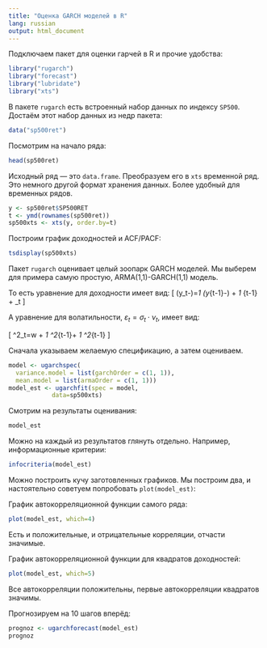 ```yaml
---
title: "Оценка GARCH моделей в R"
lang: russian
output: html_document
---
```


Подключаем пакет для оценки гарчей в R и прочие удобства:
```r
library("rugarch")
library("forecast")
library("lubridate")
library("xts")
```


В пакете `rugarch` есть встроенный набор данных по индексу `SP500`. Достаём этот набор данных из недр пакета:
```r
data("sp500ret")
```

Посмотрим на начало ряда:
```r
head(sp500ret)
```

Исходный ряд --- это `data.frame`. Преобразуем его в `xts` временной ряд. Это немного другой формат хранения данных. Более удобный для временных рядов.
```r
y <- sp500ret$SP500RET
t <- ymd(rownames(sp500ret))
sp500xts <- xts(y, order.by=t)
```

Построим график доходностей и ACF/PACF:
```r
tsdisplay(sp500xts)
```



Пакет `rugarch` оценивает целый зоопарк GARCH моделей. Мы выберем для примера самую простую, ARMA(1,1)-GARCH(1,1) модель.

То есть уравнение для доходности имеет вид:
\[
(y_t-\mu)=\phi_1 (y_{t-1}-\mu)  + \theta_1 \varepsilon_{t-1} + \varepsilon_t
\]

А уравнение для волатильности, $\varepsilon_t = \sigma_t \cdot \nu_t$, имеет вид:

\[
\sigma^2_t=w + \alpha_1 \varepsilon^2_{t-1}+ \beta_1 \sigma^2_{t-1}
\]

Сначала указываем желаемую спецификацию, а затем оцениваем.
```r
model <- ugarchspec(
  variance.model = list(garchOrder = c(1, 1)), 
  mean.model = list(armaOrder = c(1, 1)))
model_est <- ugarchfit(spec = model,
            data=sp500xts)
```

Смотрим на результаты оценивания:
```r
model_est
```

Можно на каждый из результатов глянуть отдельно. Например, информационные критерии:
```r
infocriteria(model_est)
```

Можно построить кучу заготовленных графиков. Мы построим два, и настоятельно советуем попробовать `plot(model_est)`:

График автокорреляционной функции самого ряда:
```r
plot(model_est, which=4)
```
Есть и положительные, и отрицательные корреляции, отчасти значимые.


График автокорреляционной функции для квадратов доходностей:
```r
plot(model_est, which=5)
```
Все автокорреляции положительны, первые автокорреляции квадратов значимы.



Прогнозируем на 10 шагов вперёд:
```r
prognoz <- ugarchforecast(model_est)
prognoz
```


